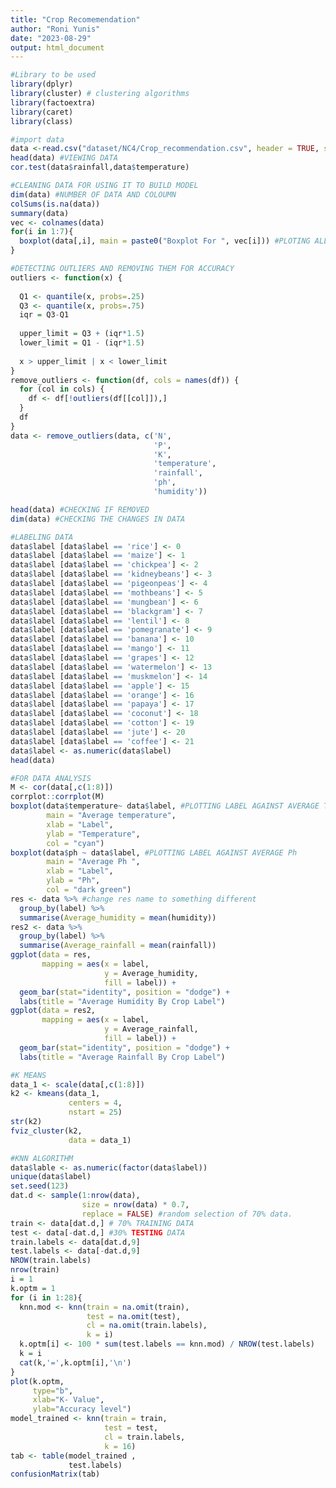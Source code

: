 ```yaml
---
title: "Crop Recomemendation"
author: "Roni Yunis"
date: "2023-08-29"
output: html_document
---
```


```r
#Library to be used 
library(dplyr)
library(cluster) # clustering algorithms
library(factoextra)
library(caret)
library(class)
```

```r
#import data
data <-read.csv("dataset/NC4/Crop_recommendation.csv", header = TRUE, sep = ',') #READING FILE
head(data) #VIEWING DATA
cor.test(data$rainfall,data$temperature)
```

```r
#CLEANING DATA FOR USING IT TO BUILD MODEL
dim(data) #NUMBER OF DATA AND COLOUMN
colSums(is.na(data))
summary(data)
vec <- colnames(data)
for(i in 1:7){
  boxplot(data[,i], main = paste0("Boxplot For ", vec[i])) #PLOTING ALL DATA
}

#DETECTING OUTLIERS AND REMOVING THEM FOR ACCURACY
outliers <- function(x) {
  
  Q1 <- quantile(x, probs=.25)
  Q3 <- quantile(x, probs=.75)
  iqr = Q3-Q1
  
  upper_limit = Q3 + (iqr*1.5)
  lower_limit = Q1 - (iqr*1.5)
  
  x > upper_limit | x < lower_limit
}
remove_outliers <- function(df, cols = names(df)) {
  for (col in cols) {
    df <- df[!outliers(df[[col]]),]
  }
  df
}
data <- remove_outliers(data, c('N',
                                'P',
                                'K',
                                'temperature',
                                'rainfall',
                                'ph',
                                'humidity'))

head(data) #CHECKING IF REMOVED
dim(data) #CHECKING THE CHANGES IN DATA

```

```r
#LABELING DATA
data$label [data$label == 'rice'] <- 0
data$label [data$label == 'maize'] <- 1
data$label [data$label == 'chickpea'] <- 2
data$label [data$label == 'kidneybeans'] <- 3
data$label [data$label == 'pigeonpeas'] <- 4
data$label [data$label == 'mothbeans'] <- 5
data$label [data$label == 'mungbean'] <- 6
data$label [data$label == 'blackgram'] <- 7
data$label [data$label == 'lentil'] <- 8
data$label [data$label == 'pomegranate'] <- 9
data$label [data$label == 'banana'] <- 10
data$label [data$label == 'mango'] <- 11
data$label [data$label == 'grapes'] <- 12
data$label [data$label == 'watermelon'] <- 13
data$label [data$label == 'muskmelon'] <- 14
data$label [data$label == 'apple'] <- 15
data$label [data$label == 'orange'] <- 16
data$label [data$label == 'papaya'] <- 17
data$label [data$label == 'coconut'] <- 18
data$label [data$label == 'cotton'] <- 19
data$label [data$label == 'jute'] <- 20
data$label [data$label == 'coffee'] <- 21
data$label <- as.numeric(data$label)
head(data)

```

```r
#FOR DATA ANALYSIS
M <- cor(data[,c(1:8)])
corrplot::corrplot(M)
boxplot(data$temperature~ data$label, #PLOTTING LABEL AGAINST AVERAGE TEMPERATURE
        main = "Average temperature",
        xlab = "Label",
        ylab = "Temperature",
        col = "cyan")
boxplot(data$ph ~ data$label, #PLOTTING LABEL AGAINST AVERAGE Ph
        main = "Average Ph ",
        xlab = "Label",
        ylab = "Ph",
        col = "dark green")
res <- data %>% #change res name to something different
  group_by(label) %>%
  summarise(Average_humidity = mean(humidity))
res2 <- data %>%
  group_by(label) %>%
  summarise(Average_rainfall = mean(rainfall))
ggplot(data = res,
       mapping = aes(x = label,
                     y = Average_humidity,
                     fill = label)) +
  geom_bar(stat="identity", position = "dodge") +
  labs(title = "Average Humidity By Crop Label")
ggplot(data = res2,
       mapping = aes(x = label,
                     y = Average_rainfall,
                     fill = label)) +
  geom_bar(stat="identity", position = "dodge") +
  labs(title = "Average Rainfall By Crop Label")

```

```r
#K MEANS
data_1 <- scale(data[,c(1:8)])
k2 <- kmeans(data_1,
             centers = 4,
             nstart = 25)
str(k2)
fviz_cluster(k2,
             data = data_1)
```

```r
#KNN ALGORITHM
data$lable <- as.numeric(factor(data$label))
unique(data$label)
set.seed(123)
dat.d <- sample(1:nrow(data),
                size = nrow(data) * 0.7,
                replace = FALSE) #random selection of 70% data.
train <- data[dat.d,] # 70% TRAINING DATA
test <- data[-dat.d,] #30% TESTING DATA
train.labels <- data[dat.d,9]
test.labels <- data[-dat.d,9]
NROW(train.labels)
nrow(train)
i = 1
k.optm = 1
for (i in 1:28){
  knn.mod <- knn(train = na.omit(train),
                 test = na.omit(test),
                 cl = na.omit(train.labels),
                 k = i)
  k.optm[i] <- 100 * sum(test.labels == knn.mod) / NROW(test.labels)
  k = i
  cat(k,'=',k.optm[i],'\n')
}
plot(k.optm,
     type="b",
     xlab="K- Value",
     ylab="Accuracy level")
model_trained <- knn(train = train,
                     test = test,
                     cl = train.labels,
                     k = 16)
tab <- table(model_trained ,
             test.labels)
confusionMatrix(tab)
```

